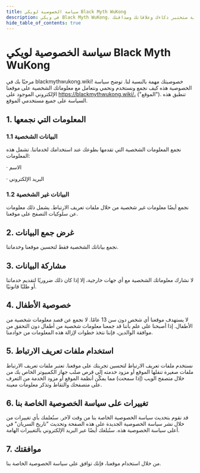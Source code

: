 ```yaml
---
title: سياسة الخصوصية لويكي Black Myth WuKong
description: في ويكي Black Myth WuKong، تكون مصيرك مرتبطًا ارتباطًا وثيقًا بمصير أصدقائك - حرفيًا! هذه اللعبة الفريدة لحل الألغاز التعاونية ستختبر ذكاءك وعلاقاتك وصداقتك.
hide_table_of_contents: true
---
```


# سياسة الخصوصية لويكي Black Myth WuKong

مرحبًا بك في blackmythwukong.wiki! خصوصيتك مهمة بالنسبة لنا. توضح سياسة الخصوصية هذه كيف نجمع ونستخدم ونحمي ونتعامل مع معلوماتك الشخصية على موقعنا الإلكتروني الموجود على https://blackmythwukong.wiki/، ("الموقع"). تنطبق هذه السياسة على جميع مستخدمي الموقع.

## 1. المعلومات التي نجمعها

### 1.1 البيانات الشخصية

نجمع المعلومات الشخصية التي تقدمها بطوعك عند استخدامك لخدماتنا. تشمل هذه المعلومات:

· الاسم

· البريد الإلكتروني

### 1.2 البيانات غير الشخصية

نجمع أيضًا معلومات غير شخصية من خلال ملفات تعريف الارتباط. يشمل ذلك معلومات عن سلوكيات التصفح على موقعنا.

## 2. غرض جمع البيانات

نجمع بياناتك الشخصية فقط لتحسين موقعنا وخدماتنا.

## 3. مشاركة البيانات

لا نشارك معلوماتك الشخصية مع أي جهات خارجية، إلا إذا كان ذلك ضروريًا لتقديم خدماتنا أو طلبًا قانونيًا.

## 4. خصوصية الأطفال

لا يستهدف موقعنا أي شخص دون سن 13 عامًا. لا نجمع عن قصد معلومات شخصية من الأطفال. إذا أصبحنا على علم بأننا قد جمعنا معلومات شخصية من أطفال دون التحقق من موافقة الوالدين، فإننا نتخذ خطوات لإزالة هذه المعلومات من خوادمنا.

## 5. استخدام ملفات تعريف الارتباط
نستخدم ملفات تعريف الارتباط لتحسين تجربتك على موقعنا. تعتبر ملفات تعريف الارتباط ملفات صغيرة تنقلها الموقع أو مزود خدمته إلى قرص صلب جهاز الكمبيوتر الخاص بك من خلال متصفح الويب (إذا سمحت) مما يمكّن أنظمة الموقع أو مزود الخدمة من التعرف على متصفحك والتقاط وتذكر معلومات معينة.

## 6. تغييرات على سياسة الخصوصية الخاصة بنا

قد نقوم بتحديث سياسة الخصوصية الخاصة بنا من وقت لآخر. سنُعلمك بأي تغييرات من خلال نشر سياسة الخصوصية الجديدة على هذه الصفحة وتحديث "تاريخ السريان" في أعلى سياسة الخصوصية هذه. سنُبلغك أيضًا عبر البريد الإلكتروني بالتغييرات الهامة.

## 7. موافقتك

من خلال استخدام موقعنا، فإنك توافق على سياسة الخصوصية الخاصة بنا.